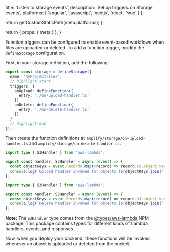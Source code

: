 
  title: 'Listen to storage events',
  description: 'Set up triggers on Storage events',
  platforms: [
    'angular',
    'javascript',
    'nextjs',
    'react',
    'vue'
  ]
};

  return getCustomStaticPath(meta.platforms);
};

  return {
    props: {
      meta
    }
  };
}

Function triggers can be configured to enable event-based workflows when files are uploaded or deleted. To add a function trigger, modify the `defineStorage` configuration.

First, in your storage definition, add the following:

```ts title="amplify/storage/resource.ts"
export const storage = defineStorage({
  name: 'myProjectFiles',
  // highlight-start
  triggers: {
    onUpload: defineFunction({
      entry: './on-upload-handler.ts'
    }),
    onDelete: defineFunction({
      entry: './on-delete-handler.ts'
    })
  }
  // highlight-end
});
```

Then create the function definitions at `amplify/storage/on-upload-handler.ts` and `amplify/storage/on-delete-handler.ts`.

```ts title="amplify/storage/on-upload-handler.ts"
import type { S3Handler } from 'aws-lambda';

export const handler: S3Handler = async (event) => {
  const objectKeys = event.Records.map((record) => record.s3.object.key);
  console.log(`Upload handler invoked for objects [${objectKeys.join(', ')}]`);
};
```

```ts title="amplify/storage/on-delete-handler.ts"
import type { S3Handler } from 'aws-lambda';

export const handler: S3Handler = async (event) => {
  const objectKeys = event.Records.map((record) => record.s3.object.key);
  console.log(`Delete handler invoked for objects [${objectKeys.join(', ')}]`);
};
```

<Callout info>

**Note:** The `S3Handler` type comes from the [@types/aws-lambda](https://www.npmjs.com/package/@types/aws-lambda) NPM package. This package contains types for different kinds of Lambda handlers, events, and responses.

</Callout>

Now, when you deploy your backend, these functions will be invoked whenever an object is uploaded or deleted from the bucket.
